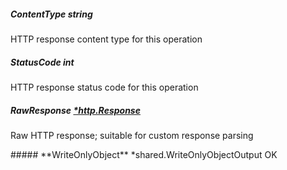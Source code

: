 
##### **ContentType** string
HTTP response content type for this operation

##### **StatusCode** int
HTTP response status code for this operation

##### **RawResponse** [*http.Response](https://pkg.go.dev/net/http#Response)
Raw HTTP response; suitable for custom response parsing

<Collapsible>
    ##### **WriteOnlyObject** *shared.WriteOnlyObjectOutput
    OK
    <Collapsible.Break/>
    <WriteOnlyObjectOutput/>
</Collapsible>

